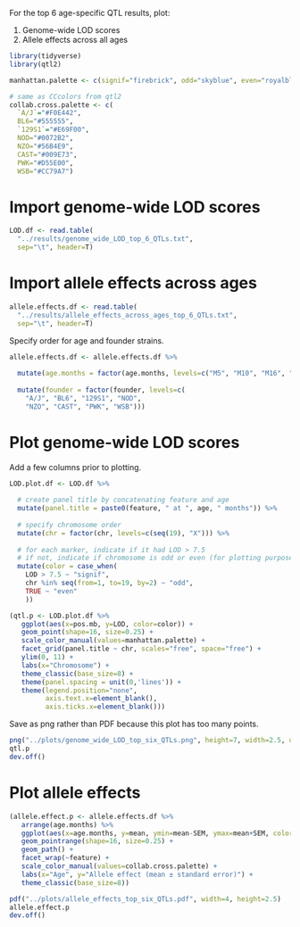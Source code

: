 For the top 6 age-specific QTL results, plot:

1) Genome-wide LOD scores
2) Allele effects across all ages

```r
library(tidyverse)
library(qtl2)

manhattan.palette <- c(signif="firebrick", odd="skyblue", even="royalblue")

# same as CCcolors from qtl2
collab.cross.palette <- c(
  `A/J`="#F0E442",
  BL6="#555555",
  `129S1`="#E69F00",
  NOD="#0072B2",
  NZO="#56B4E9",
  CAST="#009E73",
  PWK="#D55E00",
  WSB="#CC79A7")
```

# Import genome-wide LOD scores

```r
LOD.df <- read.table(
  "../results/genome_wide_LOD_top_6_QTLs.txt", 
  sep="\t", header=T)
```

# Import allele effects across ages

```r
allele.effects.df <- read.table(
  "../results/allele_effects_across_ages_top_6_QTLs.txt", 
  sep="\t", header=T)
```

Specify order for age and founder strains.

```r
allele.effects.df <- allele.effects.df %>% 
  
  mutate(age.months = factor(age.months, levels=c("M5", "M10", "M16", "M22", "M28"))) %>% 
  
  mutate(founder = factor(founder, levels=c(
    "A/J", "BL6", "129S1", "NOD",
    "NZO", "CAST", "PWK", "WSB")))
```

# Plot genome-wide LOD scores

Add a few columns prior to plotting.

```r
LOD.plot.df <- LOD.df %>%
  
  # create panel title by concatenating feature and age
  mutate(panel.title = paste0(feature, " at ", age, " months")) %>% 
  
  # specify chromosome order
  mutate(chr = factor(chr, levels=c(seq(19), "X"))) %>% 
  
  # for each marker, indicate if it had LOD > 7.5
  # if not, indicate if chromosome is odd or even (for plotting purposes)
  mutate(color = case_when(
    LOD > 7.5 ~ "signif",
    chr %in% seq(from=1, to=19, by=2) ~ "odd",
    TRUE ~ "even"
    ))
```


```r
(qtl.p <- LOD.plot.df %>% 
   ggplot(aes(x=pos.mb, y=LOD, color=color)) +
   geom_point(shape=16, size=0.25) +
   scale_color_manual(values=manhattan.palette) +
   facet_grid(panel.title ~ chr, scales="free", space="free") +
   ylim(0, 11) +
   labs(x="Chromosome") +
   theme_classic(base_size=8) +
   theme(panel.spacing = unit(0,'lines')) +
   theme(legend.position="none",
         axis.text.x=element_blank(),
         axis.ticks.x=element_blank()))
```

Save as png rather than PDF because this plot has too many points.

```r
png("../plots/genome_wide_LOD_top_six_QTLs.png", height=7, width=2.5, units="in", res=300)
qtl.p
dev.off()
```

# Plot allele effects

```r
(allele.effect.p <- allele.effects.df %>% 
   arrange(age.months) %>% 
   ggplot(aes(x=age.months, y=mean, ymin=mean-SEM, ymax=mean+SEM, color=founder, group=founder)) +
   geom_pointrange(shape=16, size=0.25) +
   geom_path() +
   facet_wrap(~feature) +
   scale_color_manual(values=collab.cross.palette) +
   labs(x="Age", y="Allele effect (mean ± standard error)") +
   theme_classic(base_size=8))
```

```r
pdf("../plots/allele_effects_top_six_QTLs.pdf", width=4, height=2.5)
allele.effect.p
dev.off()
```

